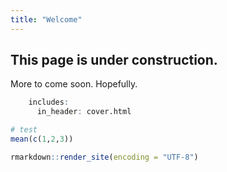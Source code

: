 ```yaml
---
title: "Welcome"
---
```


## This page is under construction.
More to come soon. Hopefully.

```r
    includes:
      in_header: cover.html
```

```r
# test
mean(c(1,2,3))
```

```r
rmarkdown::render_site(encoding = "UTF-8")
```

